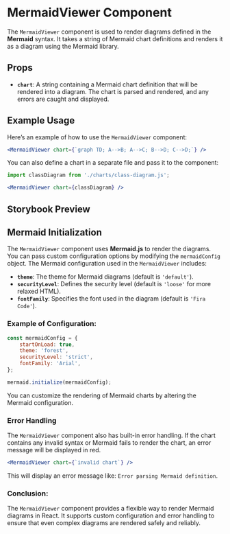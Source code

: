 

<Meta title="Patterns/ContentViewer/MermaidViewer" component={MermaidViewer} of={Default} />

# MermaidViewer Component

The `MermaidViewer` component is used to render diagrams defined in the **Mermaid** syntax. It takes a string of Mermaid chart definitions and renders it as a diagram using the Mermaid library.

## Props

- **`chart`**: A string containing a Mermaid chart definition that will be rendered into a diagram. The chart is parsed and rendered, and any errors are caught and displayed.

## Example Usage

Here’s an example of how to use the `MermaidViewer` component:

```jsx
<MermaidViewer chart={`graph TD; A-->B; A-->C; B-->D; C-->D;`} />
```

You can also define a chart in a separate file and pass it to the component:

```jsx
import classDiagram from './charts/class-diagram.js';

<MermaidViewer chart={classDiagram} />
```

## Storybook Preview

<Canvas>
    <Primary />
</Canvas>

## Mermaid Initialization

The `MermaidViewer` component uses **Mermaid.js** to render the diagrams. You can pass custom configuration options by modifying the `mermaidConfig` object. The Mermaid configuration used in the `MermaidViewer` includes:

- **`theme`**: The theme for Mermaid diagrams (default is `'default'`).
- **`securityLevel`**: Defines the security level (default is `'loose'` for more relaxed HTML).
- **`fontFamily`**: Specifies the font used in the diagram (default is `'Fira Code'`).

### Example of Configuration:

```javascript
const mermaidConfig = {
    startOnLoad: true,
    theme: 'forest',
    securityLevel: 'strict',
    fontFamily: 'Arial',
};

mermaid.initialize(mermaidConfig);
```

You can customize the rendering of Mermaid charts by altering the Mermaid configuration.

### Error Handling

The `MermaidViewer` component also has built-in error handling. If the chart contains any invalid syntax or Mermaid fails to render the chart, an error message will be displayed in red.

```jsx
<MermaidViewer chart={`invalid chart`} />
```

This will display an error message like: `Error parsing Mermaid definition`.

### Conclusion:

The `MermaidViewer` component provides a flexible way to render Mermaid diagrams in React. It supports custom configuration and error handling to ensure that even complex diagrams are rendered safely and reliably.
